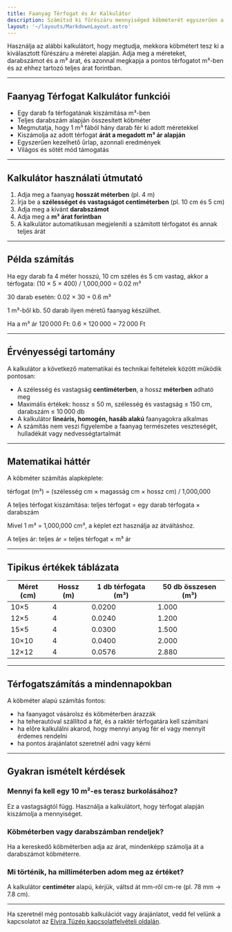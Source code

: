 ```yaml
---
title: Faanyag Térfogat és Ár Kalkulátor
description: Számítsd ki fűrészáru mennyiséged köbméterét egyszerűen a méretek és darabszám alapján. Hasznos tippek és példák fafelhasználóknak.
layout: '~/layouts/MarkdownLayout.astro'
---
```



Használja az alábbi kalkulátort, hogy megtudja, mekkora köbmétert tesz ki a kiválasztott fűrészáru a méretei alapján. Adja meg a méreteket, darabszámot és a m³ árat, és azonnal megkapja a pontos térfogatot m³-ben és az ehhez tartozó teljes árat forintban.

<KobmeterKalkulator client:load />

---

## Faanyag Térfogat Kalkulátor funkciói

- Egy darab fa térfogatának kiszámítása m³-ben
- Teljes darabszám alapján összesített köbméter
- Megmutatja, hogy 1 m³ fából hány darab fér ki adott méretekkel
- Kiszámolja az adott térfogat **árát a megadott m³ ár alapján**
- Egyszerűen kezelhető űrlap, azonnali eredmények
- Világos és sötét mód támogatás

---

## Kalkulátor használati útmutató

1. Adja meg a faanyag **hosszát méterben** (pl. 4 m)
2. Írja be a **szélességet és vastagságot centiméterben** (pl. 10 cm és 5 cm)
3. Adja meg a kívánt **darabszámot**
4. Adja meg a **m³ árat forintban**
5. A kalkulátor automatikusan megjeleníti a számított térfogatot és annak teljes árát

---

## Példa számítás

Ha egy darab fa 4 méter hosszú, 10 cm széles és 5 cm vastag, akkor a térfogata:
(10 × 5 × 400) / 1,000,000 = 0.02 m³

30 darab esetén:
0.02 × 30 = 0.6 m³

1 m³-ből kb. 50 darab ilyen méretű faanyag készülhet.

Ha a m³ ár 120 000 Ft:
0.6 × 120 000 = 72 000 Ft

---

## Érvényességi tartomány

A kalkulátor a következő matematikai és technikai feltételek között működik pontosan:

- A szélesség és vastagság **centiméterben**, a hossz **méterben** adható meg
- Maximális értékek: hossz ≤ 50 m, szélesség és vastagság ≤ 150 cm, darabszám ≤ 10 000 db
- A kalkulátor **lineáris, homogén, hasáb alakú** faanyagokra alkalmas
- A számítás nem veszi figyelembe a faanyag természetes veszteségét, hulladékát vagy nedvességtartalmát

---

## Matematikai háttér

A köbméter számítás alapképlete:

térfogat (m³) = (szélesség cm × magasság cm × hossz cm) / 1,000,000

A teljes térfogat kiszámítása:
teljes térfogat = egy darab térfogata × darabszám

Mivel 1 m³ = 1,000,000 cm³, a képlet ezt használja az átváltáshoz.

A teljes ár:
teljes ár = teljes térfogat × m³ ár

---

## Tipikus értékek táblázata

| Méret (cm)     | Hossz (m) | 1 db térfogata (m³) | 50 db összesen (m³) |
|----------------|-----------|---------------------|----------------------|
| 10×5           | 4         | 0.0200              | 1.000                |
| 12×5           | 4         | 0.0240              | 1.200                |
| 15×5           | 4         | 0.0300              | 1.500                |
| 10×10          | 4         | 0.0400              | 2.000                |
| 12×12          | 4         | 0.0576              | 2.880                |

---

## Térfogatszámítás a mindennapokban

A köbméter alapú számítás fontos:

- ha faanyagot vásárolsz és köbméterben árazzák
- ha teherautóval szállítod a fát, és a raktér térfogatára kell számítani
- ha előre kalkulálni akarod, hogy mennyi anyag fér el vagy mennyit érdemes rendelni
- ha pontos árajánlatot szeretnél adni vagy kérni

---

## Gyakran ismételt kérdések

### Mennyi fa kell egy 10 m²-es terasz burkolásához?

Ez a vastagságtól függ. Használja a kalkulátort, hogy térfogat alapján kiszámolja a mennyiséget.

### Köbméterben vagy darabszámban rendeljek?

Ha a kereskedő köbméterben adja az árat, mindenképp számolja át a darabszámot köbméterre.

### Mi történik, ha milliméterben adom meg az értéket?

A kalkulátor **centiméter** alapú, kérjük, váltsd át mm-ről cm-re (pl. 78 mm → 7.8 cm).

---

Ha szeretnél még pontosabb kalkulációt vagy árajánlatot, vedd fel velünk a kapcsolatot az [Elvira Tüzép kapcsolatfelvételi oldalán](/kapcsolat).

